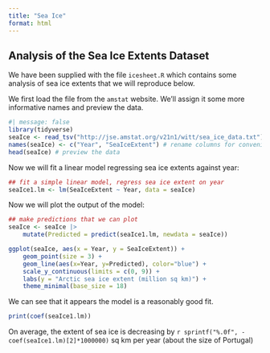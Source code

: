 ```yaml
---
title: "Sea Ice"
format: html
---
```


## Analysis of the Sea Ice Extents Dataset

We have been supplied with the file `icesheet.R` which contains some analysis
of sea ice extents that we will reproduce below.

We first load the file from the `amstat` website.
We'll assign it some more informative names and preview the data.

```r
#| message: false
library(tidyverse)
seaIce <- read_tsv("http://jse.amstat.org/v21n1/witt/sea_ice_data.txt")
names(seaIce) <- c("Year", "SeaIceExtent") # rename columns for convenience
head(seaIce) # preview the data
```

Now we will fit a linear model regressing sea ice extents against year:

```r
## fit a simple linear model, regress sea ice extent on year
seaIce1.lm <- lm(SeaIceExtent ~ Year, data = seaIce)
```

Now we will plot the output of the model:

```r
## make predictions that we can plot
seaIce <- seaIce |>
    mutate(Predicted = predict(seaIce1.lm, newdata = seaIce))

ggplot(seaIce, aes(x = Year, y = SeaIceExtent)) +
    geom_point(size = 3) +
    geom_line(aes(x=Year, y=Predicted), color="blue") +
    scale_y_continuous(limits = c(0, 9)) +
    labs(y = "Arctic sea ice extent (million sq km)") +
    theme_minimal(base_size = 18)
```

We can see that it appears the model is a reasonably good fit.

```r
print(coef(seaIce1.lm))
```

On average, the extent of sea ice is decreasing by `r sprintf("%.0f", -coef(seaIce1.lm)[2]*1000000)` sq km per year (about the size of Portugal)

